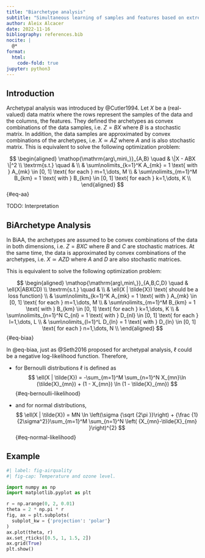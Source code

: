 ```yaml
---
title: "Biarchetype analysis"
subtitle: "Simultaneous learning of samples and features based on extremes"
author: Aleix Alcacer
date: 2022-11-16
bibliography: references.bib
nocite: |
  @*
format:
  html:
    code-fold: true
jupyter: python3
---
```


\DeclareMathOperator*{\argmin}{arg\,min\,}
\DeclareMathOperator*{\argmax}{arg\,max\,}

## Introduction

Archetypal analysis was introduced by @Cutler1994. Let $X$ be a (real-valued) data matrix where the rows represent the samples of the data and the columns, the features. They defined the archetypes as convex combinations of the data samples, i.e. $Z = BX$ where $B$ is a stochastic matrix. In addition, the data samples are approximated by convex combinations of the archetypes, i.e. $X \simeq AZ$ where $A$ and is also stochastic matrix. This is equivalent to solve the following optimization problem:

$$
\begin{aligned}
\argmin_{A,B} \quad &  \|X - ABX \|^2 \\
\textrm{s.t.} \quad &  \\
    & \sum\nolimits_{k=1}^K A_{mk} = 1 \text{ with } A_{mk} \in [0, 1] \text{ for each } m=1,\dots, M \\
    & \sum\nolimits_{m=1}^M B_{km} = 1 \text{ with } B_{km} \in [0, 1] \text{ for each } k=1,\dots, K \\
\end{aligned}
$${#eq-aa}


TODO: Interpretation

## BiArchetype Analysis

In BiAA, the archetypes are assumed to be convex combinations of the data in both dimensions, i.e. $Z = BXC$ where $B$ and $C$ are stochastic matrices. At the same time, the data is approximated by convex combinations of the archetypes, i.e. $X \simeq AZD$ where $A$ and $D$ are also stochastic matrices.

This is equivalent to solve the following optimization problem:

$$
\begin{aligned}
\argmin_{A,B,C,D} \quad &  \ell(X|ABXCD) \\
\textrm{s.t.} \quad &  \\
    & \ell(X | \tilde{X}) \text{ should be a loss function} \\
    & \sum\nolimits_{k=1}^K A_{mk} = 1 \text{ with } A_{mk} \in [0, 1] \text{ for each } m=1,\dots, M \\
    & \sum\nolimits_{m=1}^M B_{km} = 1 \text{ with } B_{km} \in [0, 1] \text{ for each } k=1,\dots, K \\
    & \sum\nolimits_{n=1}^N C_{nl} = 1 \text{ with } D_{nl} \in [0, 1] \text{ for each } l=1,\dots, L \\
    & \sum\nolimits_{l=1}^L D_{ln} = 1 \text{ with } D_{ln} \in [0, 1] \text{ for each } n=1,\dots, N \\
\end{aligned}
$${#eq-biaa}


In @eq-biaa, just as @Seth2016 proposed for archetypal analysis, $\ell$ could be a negative log-likelihood function. Therefore,

* for Bernoulli distributions $\ell$ is defined as
$$
\ell(X | \tilde{X}) = -\sum_{m=1}^M \sum_{n=1}^N X_{mn}\ln (\tilde{X}_{mn}) + (1 - X_{mn}) \ln (1 - \tilde{X}_{mn})
$${#eq-bernoulli-likelihood}

* and for normal distributions,
$$
\ell(X | \tilde{X}) = MN \ln \left(\sigma {\sqrt {2\pi }}\right) + {\frac {1}{2\sigma^2}}\sum_{m=1}^M \sum_{n=1}^N \left( {X_{mn}-\tilde{X}_{mn} }\right)^{2}
$${#eq-normal-likelihood}


## Example

```python
#| label: fig-airquality
#| fig-cap: Temperature and ozone level.

import numpy as np
import matplotlib.pyplot as plt

r = np.arange(0, 2, 0.01)
theta = 2 * np.pi * r
fig, ax = plt.subplots(
  subplot_kw = {'projection': 'polar'} 
)
ax.plot(theta, r)
ax.set_rticks([0.5, 1, 1.5, 2])
ax.grid(True)
plt.show()
```
